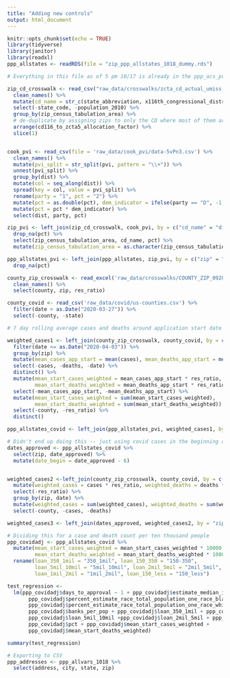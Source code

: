 ```yaml
---
title: "Adding new controls"
output: html_document
---
```


```r
knitr::opts_chunk$set(echo = TRUE)
library(tidyverse)
library(janitor)
library(readxl)
ppp_allstates <- readRDS(file = "zip_ppp_allstates_1018_dummy.rds")

# Everything in this file as of 5 pm 10/17 is already in the ppp_acs_pvi_covid rds file
```

```r
zip_cd_crosswalk <- read_csv("raw_data/crosswalks/zcta_cd_actual_umiss.csv", skip = 1) %>%
  clean_names() %>%
  mutate(cd_name = str_c(state_abbreviation, x116th_congressional_district, sep = "-")) %>%
  select(-state_code, -population_2010) %>%
  group_by(zip_census_tabulation_area) %>%
  # de-duplicate by assigning zips to only the CD where most of them are in
  arrange(cd116_to_zcta5_allocation_factor) %>%
  slice(1)
```


```r

```


```r
cook_pvi <- read_csv(file = 'raw_data/cook_pvi/data-5vPn3.csv') %>%
  clean_names() %>%
  mutate(pvi_split = str_split(pvi, pattern = "\\+")) %>%
  unnest(pvi_split) %>%
  group_by(dist) %>%
  mutate(col = seq_along(dist)) %>%
  spread(key = col, value = pvi_split) %>%
  rename(party = "1", pct = "2") %>%
  mutate(pct = as.double(pct), dem_indicator = ifelse(party == "D", -1, 1)) %>%
  mutate(pct = pct * dem_indicator) %>%
  select(dist, party, pct)
```


```r
zip_pvi <- left_join(zip_cd_crosswalk, cook_pvi, by = c("cd_name" = "dist")) %>%
  drop_na(pct) %>%
  select(zip_census_tabulation_area, cd_name, pct) %>%
  mutate(zip_census_tabulation_area = as.character(zip_census_tabulation_area))
```


```r
ppp_allstates_pvi <- left_join(ppp_allstates, zip_pvi, by = c("zip" = "zip_census_tabulation_area")) %>%
  drop_na(pct)
```


```r
county_zip_crosswalk <- read_excel('raw_data/crosswalks/COUNTY_ZIP_092020.xlsx') %>%
  clean_names() %>%
  select(county, zip, res_ratio)

county_covid <- read_csv('raw_data/covid/us-counties.csv') %>%
  filter(date > as.Date("2020-03-27")) %>%
  select(-county, -state)
```


```r
# 7 day rolling average cases and deaths around application start date 

weighted_cases1 <- left_join(county_zip_crosswalk, county_covid, by = c("county" = "fips")) %>%
  filter(date <= as.Date("2020-04-03")) %>%
  group_by(zip) %>%
  mutate(mean_cases_app_start = mean(cases), mean_deaths_app_start = mean(deaths)) %>%
  select(-cases, -deaths, -date) %>%
  distinct() %>%
  mutate(mean_start_cases_weighted = mean_cases_app_start * res_ratio,
         mean_start_deaths_weighted = mean_deaths_app_start * res_ratio) %>%
  select(-mean_cases_app_start, -mean_deaths_app_start) %>%
  mutate(mean_start_cases_weighted = sum(mean_start_cases_weighted),
         mean_start_deaths_weighted = sum(mean_start_deaths_weighted)) %>%
  select(-county, -res_ratio) %>%
  distinct()

```


```r
ppp_allstates_covid <- left_join(ppp_allstates_pvi, weighted_cases1, by = "zip")
```


```r
# Didn't end up doing this -- just using covid cases in the beginning of April -- this is wayyy too computationally intensive
dates_approved <- ppp_allstates_covid %>%
  select(zip, date_approved) %>%
  mutate(date_begin = date_approved - 6)


weighted_cases2 <-left_join(county_zip_crosswalk, county_covid, by = c("county" = "fips")) %>%
  mutate(weighted_cases = cases * res_ratio, weighted_deaths = deaths * res_ratio) %>%
  select(-res_ratio) %>%
  group_by(zip, date) %>%
  mutate(weighted_cases = sum(weighted_cases), weighted_deaths = sum(weighted_deaths)) %>% 
  select(-county, -cases, -deaths)

weighted_cases3 <- left_join(dates_approved, weighted_cases2, by = "zip")
```


```r
# Dividing this for a case and death count per ten thousand people
ppp_covidadj <- ppp_allstates_covid %>%
  mutate(mean_start_cases_weighted = mean_start_cases_weighted * 10000 / estimate_total,
         mean_start_deaths_weighted = mean_start_deaths_weighted * 10000 / estimate_total) %>%
  rename(loan_350_1mil = "350_1mil", loan_150_350 = "150-350",
         loan_5mil_10mil = "5mil_10mil", loan_2mil_5mil = "2mil_5mil",
         loan_1mil_2mil = "1mil_2mil", loan_150_less = "150_less")
```


```r
test_regression <-
  lm(ppp_covidadj$days_to_approval ~ 1 + ppp_covidadj$estimate_median_income_dollars_families_families +
       ppp_covidadj$percent_estimate_race_total_population_one_race_black_or_african_american +
       ppp_covidadj$percent_estimate_race_total_population_one_race_white + ppp_covidadj$high_school_pct +
       ppp_covidadj$banks_per_pop + ppp_covidadj$loan_350_1mil + ppp_covidadj$loan_150_350 + 
       ppp_covidadj$loan_5mil_10mil +ppp_covidadj$loan_2mil_5mil + ppp_covidadj$loan_1mil_2mil +
       ppp_covidadj$pct + ppp_covidadj$mean_start_cases_weighted + 
       ppp_covidadj$mean_start_deaths_weighted)

summary(test_regression)
```

```r
# Exporting to CSV
ppp_addresses <- ppp_allvars_1018 %>%
  select(address, city, state, zip)
```

